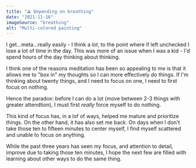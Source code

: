```yaml
---
title: "⛳ Depending on breathing"
date: "2021-11-16"
imageSource: "breathing"
alt: "Multi-colored painting"
---
```


I get...meta...really easily - I think a *lot*, to the point where if left unchecked I lose a lot of time in the day. This was more of an issue when I was a kid - I'd spend hours of the day thinking about thinking.

I think one of the reasons meditation has been so appealing to me is that it allows me to "box in" my thoughts so I can more effectively *do* things. If I'm thinking about twenty things, and I need to focus on one, I need to first focus on nothing.

Hence the paradox: before I can do a lot (move between 2-3 things with greater attendtion), I must first *really* force myself to do nothing.

This kind of focus has, in a lof of ways, helped me mature and prioritize things. On the other hand, it has also set me back. On days when I don't take those ten to fifteen minutes to center myself, I find myself scattered and unable to focus on anything.

While the past three years has seen my focus, and attention to detail, improve due to taking those ten minutes, I hope the next few are filled with learning about other ways to do the same thing.